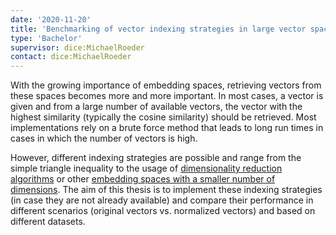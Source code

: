 ```yaml
---
date: '2020-11-20'
title: 'Benchmarking of vector indexing strategies in large vector spaces'
type: 'Bachelor'
supervisor: dice:MichaelRoeder
contact: dice:MichaelRoeder
---
```


With the growing importance of embedding spaces, retrieving vectors from these spaces becomes more and more important. In most cases, a vector is given and from a large number of available vectors, the vector with the highest similarity (typically the cosine similarity) should be retrieved. Most implementations rely on a brute force method that leads to long run times in cases in which the number of vectors is high.

However, different indexing strategies are possible and range from the simple triangle inequality to the usage of [dimensionality reduction algorithms](https://members.loria.fr/moberger/Enseignement/AVR/Exposes/TR_Dimensiereductie.pdf) or other [embedding spaces with a smaller number of dimensions](https://ieeexplore.ieee.org/stamp/stamp.jsp?arnumber=1195989). The aim of this thesis is to implement these indexing strategies (in case they are not already available) and compare their performance in different scenarios (original vectors vs. normalized vectors) and based on different datasets.


